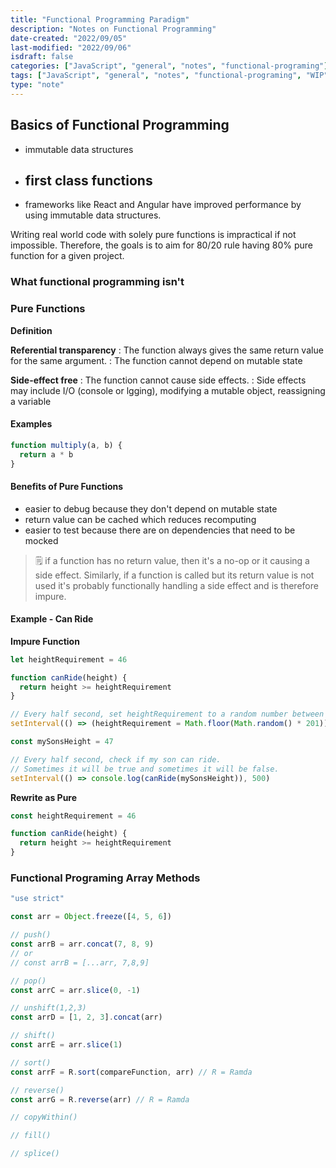 ```yaml
---
title: "Functional Programming Paradigm"
description: "Notes on Functional Programming"
date-created: "2022/09/05"
last-modified: "2022/09/06"
isdraft: false
categories: ["JavaScript", "general", "notes", "functional-programing"]
tags: ["JavaScript", "general", "notes", "functional-programing", "WIP"]
type: "note"
---
```


## Basics of Functional Programming

- immutable data structures
- ## first class functions
- frameworks like React and Angular have improved performance by using immutable data structures.

Writing real world code with solely pure functions is impractical if not impossible. Therefore, the goals is to aim for 80/20 rule having 80% pure function for a given project.

### What functional programming isn't

### Pure Functions

**Definition**

**Referential transparency**
: The function always gives the same return value for the same argument.
: The function cannot depend on mutable state

**Side-effect free**
: The function cannot cause side effects.
: Side effects may include I/O (console or lgging), modifying a mutable object, reassigning a variable

#### Examples

```js
function multiply(a, b) {
  return a * b
}
```

#### Benefits of Pure Functions

- easier to debug because they don't depend on mutable state
- return value can be cached which reduces recomputing
- easier to test because there are on dependencies that need to be mocked

> 🗒️ if a function has no return value, then it's a no-op or it causing a side effect. Similarly, if a function is called but its return value is not used it's probably functionally handling a side effect and is therefore impure.

#### Example - Can Ride

**Impure Function**

```js
let heightRequirement = 46

function canRide(height) {
  return height >= heightRequirement
}

// Every half second, set heightRequirement to a random number between 0 and 200.
setInterval(() => (heightRequirement = Math.floor(Math.random() * 201)), 500)

const mySonsHeight = 47

// Every half second, check if my son can ride.
// Sometimes it will be true and sometimes it will be false.
setInterval(() => console.log(canRide(mySonsHeight)), 500)
```

**Rewrite as Pure**

```js
const heightRequirement = 46

function canRide(height) {
  return height >= heightRequirement
}
```

### Functional Programing Array Methods

```js
"use strict"

const arr = Object.freeze([4, 5, 6])

// push()
const arrB = arr.concat(7, 8, 9)
// or
// const arrB = [...arr, 7,8,9]

// pop()
const arrC = arr.slice(0, -1)

// unshift(1,2,3)
const arrD = [1, 2, 3].concat(arr)

// shift()
const arrE = arr.slice(1)

// sort()
const arrF = R.sort(compareFunction, arr) // R = Ramda

// reverse()
const arrG = R.reverse(arr) // R = Ramda

// copyWithin()

// fill()

// splice()
```
